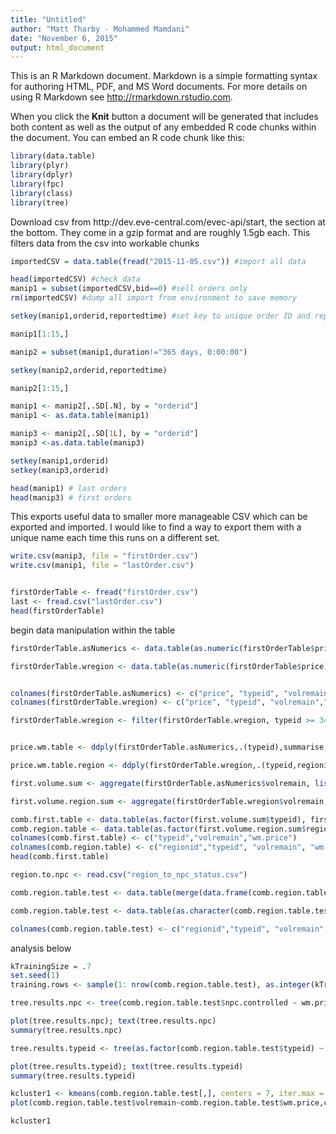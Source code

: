 ```yaml
---
title: "Untitled"
author: "Matt Tharby - Mohammed Mamdani"
date: "November 6, 2015"
output: html_document
---
```


This is an R Markdown document. Markdown is a simple formatting syntax for authoring HTML, PDF, and MS Word documents. For more details on using R Markdown see <http://rmarkdown.rstudio.com>.

When you click the **Knit** button a document will be generated that includes both content as well as the output of any embedded R code chunks within the document. You can embed an R code chunk like this:

```r

library(data.table)
library(plyr)
library(dplyr)
library(fpc)
library(class)
library(tree)

```

Download csv from http://dev.eve-central.com/evec-api/start, the section at the bottom. They come in a gzip format and are roughly 1.5gb each. This filters data from the csv into workable chunks


```r

importedCSV = data.table(fread("2015-11-05.csv")) #import all data

head(importedCSV) #check data
manip1 = subset(importedCSV,bid==0) #sell orders only
rm(importedCSV) #dump all import from environment to save memory

setkey(manip1,orderid,reportedtime) #set key to unique order ID and reported time

manip1[1:15,]

manip2 = subset(manip1,duration!="365 days, 0:00:00")

setkey(manip2,orderid,reportedtime)

manip2[1:15,]

manip1 <- manip2[,.SD[.N], by = "orderid"]
manip1 <- as.data.table(manip1)

manip3 <- manip2[,.SD[1L], by = "orderid"]
manip3 <-as.data.table(manip3)

setkey(manip1,orderid)
setkey(manip3,orderid)

head(manip1) # last orders
head(manip3) # first orders
```

This exports useful data to smaller more manageable CSV which can be exported and imported. I would like to find a way to export them with a unique name each time this runs on a different set. 

```r
write.csv(manip3, file = "firstOrder.csv")
write.csv(manip1, file = "lastOrder.csv")


firstOrderTable <- fread("firstOrder.csv")
last <- fread.csv("lastOrder.csv")
head(firstOrderTable)
```

begin data manipulation within the table

```r

firstOrderTable.asNumerics <- data.table(as.numeric(firstOrderTable$price), as.numeric(firstOrderTable$typeid), as.numeric(firstOrderTable$volremain))

firstOrderTable.wregion <- data.table(as.numeric(firstOrderTable$price), as.numeric(firstOrderTable$typeid), as.numeric(firstOrderTable$volremain),firstOrderTable$regionid)


colnames(firstOrderTable.asNumerics) <- c("price", "typeid", "volremain")
colnames(firstOrderTable.wregion) <- c("price", "typeid", "volremain","regionid")

firstOrderTable.wregion <- filter(firstOrderTable.wregion, typeid >= 34 & typeid <= 40)


price.wm.table <- ddply(firstOrderTable.asNumerics,.(typeid),summarise, price.weighted.mean = weighted.mean(price,volremain))

price.wm.table.region <- ddply(firstOrderTable.wregion,.(typeid,regionid),summarise, price.weighted.mean = weighted.mean(price,volremain))

first.volume.sum <- aggregate(firstOrderTable.asNumerics$volremain, list(typeid=firstOrderTable.asNumerics$typeid), sum)

first.volume.region.sum <- aggregate(firstOrderTable.wregion$volremain, list(regionid=firstOrderTable.wregion$regionid,typeid=firstOrderTable.wregion$typeid),sum)

comb.first.table <- data.table(as.factor(first.volume.sum$typeid), first.volume.sum$x, price.wm.table$price.weighted.mean)
comb.region.table <- data.table(as.factor(first.volume.region.sum$regionid),as.factor(first.volume.region.sum$typeid),first.volume.region.sum$x,price.wm.table.region$price.weighted.mean)
colnames(comb.first.table) <- c("typeid","volremain","wm.price")
colnames(comb.region.table) <- c("regionid","typeid", "volremain", "wm.price")
head(comb.first.table)

region.to.npc <- read.csv("region_to_npc_status.csv")

comb.region.table.test <- data.table(merge(data.frame(comb.region.table),y=region.to.npc[,c("regionid","npc.controlled")], by = "regionid"),key="typeid")

comb.region.table.test <- data.table(as.character(comb.region.table.test$regionid),as.character(comb.region.table.test$typeid),comb.region.table.test$volremain,comb.region.table.test$wm.price,as.factor(comb.region.table.test$npc.controlled))

colnames(comb.region.table.test) <- c("regionid","typeid", "volremain", "wm.price","npc.controlled")

```

analysis below

```r

kTrainingSize = .7
set.seed(1)
training.rows <- sample(1: nrow(comb.region.table.test), as.integer(kTrainingSize * nrow(comb.region.table.test)))

tree.results.npc <- tree(comb.region.table.test$npc.controlled ~ wm.price + volremain, data=comb.region.table.test)

plot(tree.results.npc); text(tree.results.npc)
summary(tree.results.npc)

tree.results.typeid <- tree(as.factor(comb.region.table.test$typeid) ~ wm.price + volremain, data=comb.region.table.test)

plot(tree.results.typeid); text(tree.results.typeid)
summary(tree.results.typeid)
```


```r


kcluster1 <- kmeans(comb.region.table.test[,], centers = 7, iter.max = 250)
plot(comb.region.table.test$volremain~comb.region.table.test$wm.price,comb.first.table,col=kcluster1$cluster,xlab="Weighted Mean Price",ylab="Volume")

kcluster1
```

